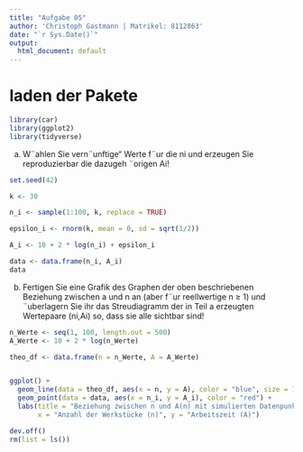 ```yaml
---
title: "Aufgabe 05"
author: 'Christoph Gastmann | Matrikel: 8112863'
date: "`r Sys.Date()`"
output:
  html_document: default
---
```


# laden der Pakete
```r
library(car)
library(ggplot2)
library(tidyverse)
```

a) W¨ahlen Sie vern¨unftige“ Werte f¨ur die ni und erzeugen Sie reproduzierbar die dazugeh ¨origen Ai!

```r
set.seed(42)

k <- 30

n_i <- sample(1:100, k, replace = TRUE)

epsilon_i <- rnorm(k, mean = 0, sd = sqrt(1/2))

A_i <- 10 + 2 * log(n_i) + epsilon_i

data <- data.frame(n_i, A_i)
data
```


b) Fertigen Sie eine Grafik des Graphen der oben beschriebenen Beziehung zwischen a und n an (aber f¨ur reellwertige n ≥ 1) und ¨uberlagern Sie ihr das Streudiagramm der in Teil a erzeugten Wertepaare (ni,Ai) so, dass sie alle sichtbar sind!

```r
n_Werte <- seq(1, 100, length.out = 500)
A_Werte <- 10 + 2 * log(n_Werte)

theo_df <- data.frame(n = n_Werte, A = A_Werte)


ggplot() +
  geom_line(data = theo_df, aes(x = n, y = A), color = "blue", size = 1) +
  geom_point(data = data, aes(x = n_i, y = A_i), color = "red") +
  labs(title = "Beziehung zwischen n und A(n) mit simulierten Datenpunkten",
       x = "Anzahl der Werkstücke (n)", y = "Arbeitszeit (A)")
```

```r
dev.off()
rm(list = ls())
```

